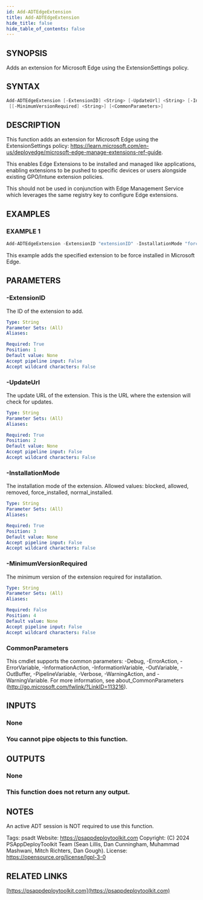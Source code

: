 ```yaml
---
id: Add-ADTEdgeExtension
title: Add-ADTEdgeExtension
hide_title: false
hide_table_of_contents: false
---
```


## SYNOPSIS

Adds an extension for Microsoft Edge using the ExtensionSettings policy.

## SYNTAX

```powershell
Add-ADTEdgeExtension [-ExtensionID] <String> [-UpdateUrl] <String> [-InstallationMode] <String>
 [[-MinimumVersionRequired] <String>] [<CommonParameters>]
```

## DESCRIPTION

This function adds an extension for Microsoft Edge using the ExtensionSettings policy: https://learn.microsoft.com/en-us/deployedge/microsoft-edge-manage-extensions-ref-guide.

This enables Edge Extensions to be installed and managed like applications, enabling extensions to be pushed to specific devices or users alongside existing GPO/Intune extension policies.

This should not be used in conjunction with Edge Management Service which leverages the same registry key to configure Edge extensions.

## EXAMPLES

### EXAMPLE 1

```powershell
Add-ADTEdgeExtension -ExtensionID "extensionID" -InstallationMode "force_installed" -UpdateUrl "https://edge.microsoft.com/extensionwebstorebase/v1/crx"
```

This example adds the specified extension to be force installed in Microsoft Edge.

## PARAMETERS

### -ExtensionID

The ID of the extension to add.

```yaml
Type: String
Parameter Sets: (All)
Aliases:

Required: True
Position: 1
Default value: None
Accept pipeline input: False
Accept wildcard characters: False
```

### -UpdateUrl

The update URL of the extension.
This is the URL where the extension will check for updates.

```yaml
Type: String
Parameter Sets: (All)
Aliases:

Required: True
Position: 2
Default value: None
Accept pipeline input: False
Accept wildcard characters: False
```

### -InstallationMode

The installation mode of the extension.
Allowed values: blocked, allowed, removed, force_installed, normal_installed.

```yaml
Type: String
Parameter Sets: (All)
Aliases:

Required: True
Position: 3
Default value: None
Accept pipeline input: False
Accept wildcard characters: False
```

### -MinimumVersionRequired

The minimum version of the extension required for installation.

```yaml
Type: String
Parameter Sets: (All)
Aliases:

Required: False
Position: 4
Default value: None
Accept pipeline input: False
Accept wildcard characters: False
```

### CommonParameters

This cmdlet supports the common parameters: -Debug, -ErrorAction, -ErrorVariable, -InformationAction, -InformationVariable, -OutVariable, -OutBuffer, -PipelineVariable, -Verbose, -WarningAction, and -WarningVariable.
For more information, see about_CommonParameters (http://go.microsoft.com/fwlink/?LinkID=113216).

## INPUTS

### None

### You cannot pipe objects to this function.

## OUTPUTS

### None

### This function does not return any output.

## NOTES

An active ADT session is NOT required to use this function.

Tags: psadt
Website: https://psappdeploytoolkit.com
Copyright: (C) 2024 PSAppDeployToolkit Team (Sean Lillis, Dan Cunningham, Muhammad Mashwani, Mitch Richters, Dan Gough).
License: https://opensource.org/license/lgpl-3-0

## RELATED LINKS

[https://psappdeploytoolkit.com](https://psappdeploytoolkit.com)
